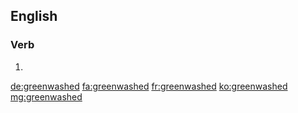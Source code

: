 ==English==

===Verb===
{{head|en|verb form}}

# {{en-past of|greenwash}}

[[de:greenwashed]]
[[fa:greenwashed]]
[[fr:greenwashed]]
[[ko:greenwashed]]
[[mg:greenwashed]]